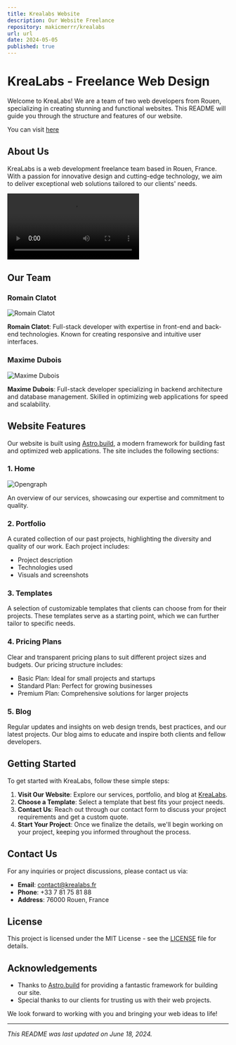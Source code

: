 ```yaml
---
title: Krealabs Website
description: Our Website Freelance
repository: makicmerrr/krealabs
url: url
date: 2024-05-05
published: true
---
```


# KreaLabs - Freelance Web Design
Welcome to KreaLabs! We are a team of two web developers from Rouen, specializing in creating stunning and functional websites. This README will guide you through the structure and features of our website.

You can visit [here](https://krealabs.fr/)
## About Us

KreaLabs is a web development freelance team based in Rouen, France. With a passion for innovative design and cutting-edge technology, we aim to deliver exceptional web solutions tailored to our clients' needs.

![Promo](https://krealabs.fr/videos/Promo%20Krealabs.mp4)
## Our Team

### Romain Clatot

![Romain Clatot](https://krealabs.fr/images/RomainClatot.jpg)

**Romain Clatot**: Full-stack developer with expertise in front-end and back-end technologies. Known for creating responsive and intuitive user interfaces.

### Maxime Dubois

![Maxime Dubois](https://krealabs.fr/images/MaximeDubois.jpg)

**Maxime Dubois**: Full-stack developer specializing in backend architecture and database management. Skilled in optimizing web applications for speed and scalability.


## Website Features
Our website is built using [Astro.build](https://astro.build), a modern framework for building fast and optimized web applications. The site includes the following sections:

### 1. Home
![Opengraph](https://i.goopics.net/f4xibp.png)

An overview of our services, showcasing our expertise and commitment to quality.

### 2. Portfolio

A curated collection of our past projects, highlighting the diversity and quality of our work. Each project includes:
- Project description
- Technologies used
- Visuals and screenshots

### 3. Templates

A selection of customizable templates that clients can choose from for their projects. These templates serve as a starting point, which we can further tailor to specific needs.

### 4. Pricing Plans

Clear and transparent pricing plans to suit different project sizes and budgets. Our pricing structure includes:
- Basic Plan: Ideal for small projects and startups
- Standard Plan: Perfect for growing businesses
- Premium Plan: Comprehensive solutions for larger projects

### 5. Blog

Regular updates and insights on web design trends, best practices, and our latest projects. Our blog aims to educate and inspire both clients and fellow developers.

## Getting Started

To get started with KreaLabs, follow these simple steps:

1. **Visit Our Website**: Explore our services, portfolio, and blog at [KreaLabs](https://krealabs.fr/).
2. **Choose a Template**: Select a template that best fits your project needs.
3. **Contact Us**: Reach out through our contact form to discuss your project requirements and get a custom quote.
4. **Start Your Project**: Once we finalize the details, we'll begin working on your project, keeping you informed throughout the process.

## Contact Us

For any inquiries or project discussions, please contact us via:
- **Email**: contact@krealabs.fr
- **Phone**: +33 7 81 75 81 88
- **Address**: 76000 Rouen, France

## License

This project is licensed under the MIT License - see the [LICENSE](LICENSE) file for details.

## Acknowledgements

- Thanks to [Astro.build](https://astro.build) for providing a fantastic framework for building our site.
- Special thanks to our clients for trusting us with their web projects.

We look forward to working with you and bringing your web ideas to life!

---

*This README was last updated on June 18, 2024.*

